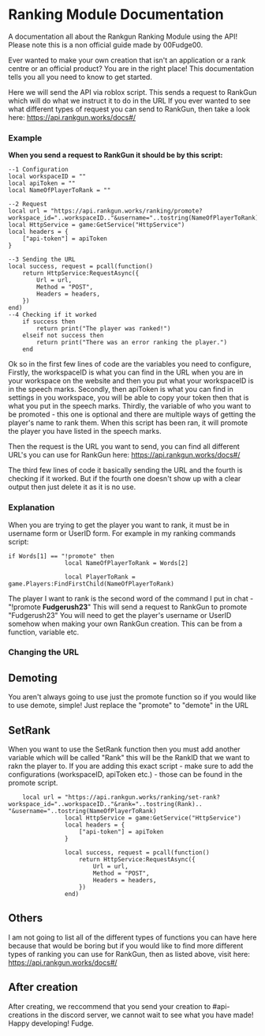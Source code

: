 




# Ranking Module Documentation

<Callout type="info" emoji="🎈">
  A documentation all about the Rankgun Ranking Module using the API! Please note this is a non official guide made by 00Fudge00.
</Callout>

Ever wanted to make your own creation that isn't an application or a rank centre or an official product?
You are in the right place! This documentation tells you all you need to know to get started.

Here we will send the API via roblox script. This sends a request to RankGun which will do what we instruct it to do in the URL
If you ever wanted to see what different types of request you can send to RankGun, then take a look here: https://api.rankgun.works/docs#/

### Example

**When you send a request to RankGun it should be by this script:**

```
--1 Configuration
local workspaceID = ""
local apiToken = ""
local NameOfPlayerToRank = ""

--2 Request
local url = "https://api.rankgun.works/ranking/promote?workspace_id="..workspaceID.."&username="..tostring(NameOfPlayerToRank)
local HttpService = game:GetService("HttpService")
local headers = {
	["api-token"] = apiToken
}

--3 Sending the URL
local success, request = pcall(function()
	return HttpService:RequestAsync({
		Url = url,
		Method = "POST",
		Headers = headers,
	})
end)
--4 Checking if it worked
	if success then
		return print("The player was ranked!")
	elseif not success then
		return print("There was an error ranking the player.")
	end
```

Ok so in the first few lines of code are the variables you need to configure,
Firstly, the workspaceID is what you can find in the URL when you are in your workspace on the website and then you put what your workspaceID is in the speech marks.
Secondly, then apiToken is what you can find in settings in you workspace, you will be able to copy your token then that is what you put in the speech marks.
Thirdly, the variable of who you want to be promoted - this one is optional and there are multiple ways of getting the player's name to rank them.
When this script has been ran, it will promote the player you have listed in the speech marks.

Then the request is the URL you want to send, you can find all different URL's you can use for RankGun here: https://api.rankgun.works/docs#/

The third few lines of code it basically sending the URL and the fourth is checking if it worked. But if the fourth one doesn't show up with a clear output then just delete it as it is no use.

### Explanation

When you are trying to get the player you want to rank, it must be in username form or UserID form.
For example in my ranking commands script:

```
if Words[1] == "!promote" then
				local NameOfPlayerToRank = Words[2]

				local PlayerToRank = game.Players:FindFirstChild(NameOfPlayerToRank)

```

The player I want to rank is the second word of the command I put in chat - "!promote **Fudgerush23**"
This will send a request to RankGun to promote "Fudgerush23"
You will need to get the player's username or UserID somehow when making your own RankGun creation.
This can be from a function, variable etc.

### Changing the URL

## Demoting

You aren't always going to use just the promote function so if you would like to use demote, simple! Just replace the "promote" to "demote" in the URL

## SetRank

When you want to use the SetRank function then you must add another variable which will be called "Rank" this will be the RankID that we want to rakn the player to.
If you are adding this exact script - make sure to add the configurations (workspaceID, apiToken etc.) - those can be found in the promote script.

```
	local url = "https://api.rankgun.works/ranking/set-rank?workspace_id="..workspaceID.."&rank="..tostring(Rank)..	"&username="..tostring(NameOfPlayerToRank)
				local HttpService = game:GetService("HttpService")
				local headers = {
					["api-token"] = apiToken
				}

				local success, request = pcall(function()
					return HttpService:RequestAsync({
						Url = url,
						Method = "POST",
						Headers = headers,
					})
				end)
```

## Others

I am not going to list all of the different types of functions you can have here because that would be boring but if you would like to find more different types of ranking you can use for RankGun,
then as listed above, visit here: https://api.rankgun.works/docs#/

## After creation

After creating, we reccommend that you send your creation to #api-creations in the discord server,
we cannot wait to see what you have made!
Happy developing!
Fudge.
